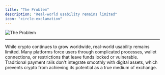 ```yaml
---
title: "The Problem"
description: "Real-world usability remains limited"
icon: "circle-exclamation"
---
```


![The Problem](/assets/theProblem.png)

---

While crypto continues to grow worldwide, real-world usability remains limited. Many platforms force users through complicated processes, wallet connections, or restrictions that leave funds locked or vulnerable. Traditional payment rails don't integrate smoothly with digital assets, which prevents crypto from achieving its potential as a true medium of exchange.
